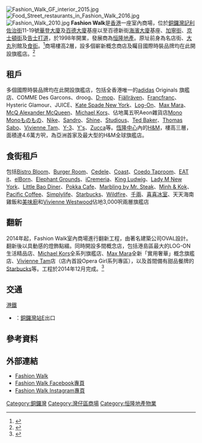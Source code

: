 {{not|名店廣場}}
{{infobox shopping mall 
  | shopping_mall_name = Fashion Walk
 | image = Fashionwalk 03082017 R2.jpg
  | image_width  = 250px
  | caption = 翻新後的Fashion Walk室內商場（2017年8月）
  | location = [[香港|香港]][[銅鑼灣|銅鑼灣]][[記利佐治街|記利佐治街]]／[[百德新街|百德新街]]／[[加寧街|加寧街]]／[[京士頓街|京士頓街]]／[[告士打道|告士打道]]
  | developer = [[恒隆地產|恒隆地產]]
  | number_of_stores = 逾90間
  | floor_area = 31,000平方呎
  | website = http://fashionwalk.com.hk/tc/
}}
[[File:Fashion_Walk_GF_interior_2015.jpg|thumb]]
[[File:Food_Street_restaurants_in_Fashion_Walk_2016.jpg|thumb]]
[[File:Fashion_Walk_2010.jpg|thumb]]
'''Fashion Walk'''是[[香港|香港]]一座室內商場，位於[[銅鑼灣|銅鑼灣]][[記利佐治街|記利佐治街]]11-19號[[華登大廈|華登大廈]]及[[百德大廈|百德大廈]]基座以至百德新街[[海濱大廈|海濱大廈]]基座、[[加寧街|加寧街]]、[[京士頓街|京士頓街]]及[[告士打道|告士打道]]，於1998年開業，發展商為[[恒隆地產|恒隆地產]]。原址前身為名店街、[[大丸|大丸]]別館及[[厚誠街|食街]]。<ref>{{Cite web |url=https://hk.video.appledaily.com/actionnews/local/20131219/18557976/20031600 |title=從大丸到大型商場　銅鑼灣時尚進化史 蘋果日報 2013年12月19日 |accessdate=2017年11月12日 |archive-date=2017年11月13日 |archive-url=https://web.archive.org/web/20171113002956/https://hk.video.appledaily.com/actionnews/local/20131219/18557976/20031600 |dead-url=no }}</ref>商場樓高2層，設多個嶄新概念商店及矚目國際時裝品牌均在此開設旗艦店。<ref>{{Cite web |url=http://www.discoverhongkong.com/tc/shop/where-to-shop/malls-and-department-stores/fashion-walk.jsp |title=Fashion Walk 香港旅遊發展局 |accessdate=2016-01-31 |archive-date=2016-08-30 |archive-url=https://web.archive.org/web/20160830223249/http://www.discoverhongkong.com/tc/shop/where-to-shop/malls-and-department-stores/fashion-walk.jsp |dead-url=no }}</ref>

==租戶==
多個國際時裝品牌均在此開設旗艦店，包括全香港唯一的[[adidas|adidas]] Originals 旗艦店、COMME Des Garcons、droog、[[D-mop|D-mop]]、[[Fjällräven|Fjällräven]]、[[Francfranc|Francfranc]]、Hysteric Glamour、JUICE、[[Kate_Spade_New_York|Kate Spade New York]]、[[Log-On|Log-On]]、[[Max_Mara|Max Mara]]、[[McQ_Alexander_McQueen|McQ Alexander McQueen]]、[[Michael_Kors|Michael Kors]]、佔地萬五呎Aeon雜貨店[[Mono_Monoものもの|Mono Monoものもの]]、[[Nike|Nike]]、[[Sandro|Sandro]]、[[Shine|Shine]]、[[Studious|Studious]]、[[Ted_Baker|Ted Baker]]、[[Thomas_Sabo|Thomas Sabo]]、[[Vivienne_Tam|Vivienne Tam]]、[[Y-3|Y-3]]、[[Y's|Y's]]、[[Zucca|Zucca]]等。[[恆隆中心|恆隆中心]]內的[[H&M|H&M]]，樓高三層，面積達4.6萬方呎，為亞洲首家及最大型的H&M全球旗艦店。

==食街租戶==
包括[[Bistro_Bloom|Bistro Bloom]]、[[Burger_Room|Burger Room]]、[[Cedele|Cedele]]、[[Coast|Coast]]、[[Coedo_Taproom|Coedo Taproom]]、[[EAT_it|EAT it]]、[[elBorn|elBorn]]、[[Elephant_Grounds|Elephant Grounds]]、[[iCremeria|iCremeria]]、[[King_Ludwig|King Ludwig]]、[[Lady_M_New_York|Lady M New York]]、[[Little_Bao_Diner|Little Bao Diner]]、[[Pokka_Cafe|Pokka Cafe]]、[[Marbling_by_Mr._Steak|Marbling by Mr. Steak]]、[[Minh_&_Kok|Minh & Kok]]、[[Pacific_Coffee|Pacific Coffee]]、[[Simplylife|Simplylife]]、[[Starbucks|Starbucks]]、[[Wildfire|Wildfire]]、[[千兩|千兩]]、[[喜喜冰室|喜喜冰室]]、天天海南雞飯和[[美味廚|美味廚]]和[[Vivienne_Westwood|Vivienne Westwood]]佔地3,000呎兩層旗艦店

==翻新==
2014年起，Fashion Walk室內商場進行翻新工程，由著名建築公司OVAL設計。翻新後以具動感的燈飾點綴。同時開設多間概念店，包括港島區最大的LOG-ON生活精品店、[[Michael_Kors|Michael Kors]]全系列旗艦店、[[Max_Mara|Max Mara]]全新「實用奢華」概念旗艦店、[[Vivienne_Tam|Vivienne Tam]]店（店內首設Opera Girl系列專區），以及首間備有甜品餐牌的[[Starbucks|Starbucks]]等。工程於2014年12月完成。<ref>{{Cite web |url=http://www.hanglung.com/zh-hk/media-center/press-releases/2014/2014-12-17/98eb4851-d68e-4093-bf26-cd3a55f93989.aspx |title=銅鑼灣Fashion Walk室內商場展現全新形象 首推全港「特色商舖概念」雲集多間全港首推的概念店舖 恒隆地產 2014-12-17 |accessdate=2016-01-31 |archive-date=2019-10-16 |archive-url=https://web.archive.org/web/20191016170744/http://www.hanglung.com/zh-HK/home |dead-url=no }}</ref>

== 交通 ==
;[[港鐵|港鐵]]
*{{港鐵路線標誌|ISL}}：[[銅鑼灣站|銅鑼灣站]]E出口

==參考資料==
{{reflist}}

==外部連結==
*[http://www.fashionwalk.com.hk/ Fashion Walk]{{Wayback|url=http://www.fashionwalk.com.hk/ |date=20140928185145 }}
*[https://www.facebook.com/HK.FashionWalk Fashion Walk Facebook專頁]{{Wayback|url=https://www.facebook.com/HK.FashionWalk |date=20170305080350 }}
*[https://www.instagram.com/HKFashionWalk Fashion Walk Instagram專頁]{{Wayback|url=https://www.instagram.com/HKFashionWalk |date=20141130001940 }}

{{恒隆地產}}

[[Category:銅鑼灣|Category:銅鑼灣]]
[[Category:灣仔區商場|Category:灣仔區商場]]
[[Category:恒隆地產物業|Category:恒隆地產物業]]